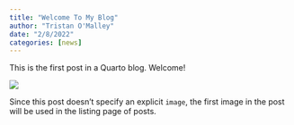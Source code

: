 ```yaml
---
title: "Welcome To My Blog"
author: "Tristan O'Malley"
date: "2/8/2022"
categories: [news]
---
```


This is the first post in a Quarto blog. Welcome!

![](thumbnail.jpg)

Since this post doesn't specify an explicit `image`, the first image in the post will be used in the listing page of posts.
